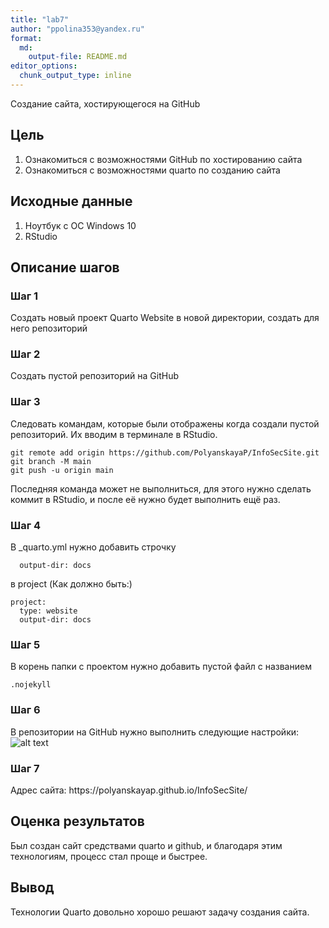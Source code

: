 ```yaml
---
title: "lab7"
author: "ppolina353@yandex.ru"
format:   
  md:
    output-file: README.md
editor_options: 
  chunk_output_type: inline
---
```

Создание сайта, хостирующегося на GitHub

## Цель

1.  Ознакомиться с возможностями GitHub по хостированию сайта\n
2.  Ознакомиться с возможностями quarto по созданию сайта \n

## Исходные данные

1. Ноутбук с ОС Windows 10 \n
2. RStudio \n

## Описание шагов

### Шаг 1

Создать новый проект Quarto Website в новой директории, создать для него репозиторий

### Шаг 2

Создать пустой репозиторий на GitHub

### Шаг 3

Следовать командам, которые были отображены когда создали пустой репозиторий. Их вводим в терминале в RStudio.
```
git remote add origin https://github.com/PolyanskayaP/InfoSecSite.git
git branch -M main
git push -u origin main
```
Последняя команда может не выполниться, для этого нужно сделать коммит в RStudio, и после её нужно будет выполнить ещё раз. 

### Шаг 4

В _quarto.yml нужно добавить строчку \n
```{}
  output-dir: docs 
```
в project
(Как должно быть:) \n
```{}
project:
  type: website
  output-dir: docs 
```

### Шаг 5

В корень папки с проектом нужно добавить пустой файл с названием 
```
.nojekyll
```

### Шаг 6

В репозитории на GitHub нужно выполнить следующие настройки: \n
![alt text](./1.png)

### Шаг 7

Адрес сайта: https://polyanskayap.github.io/InfoSecSite/


## Оценка результатов

Был создан сайт средствами quarto и github, и благодаря этим технологиям, процесс стал проще и быстрее.

## Вывод

Технологии Quarto довольно хорошо решают задачу создания сайта.
